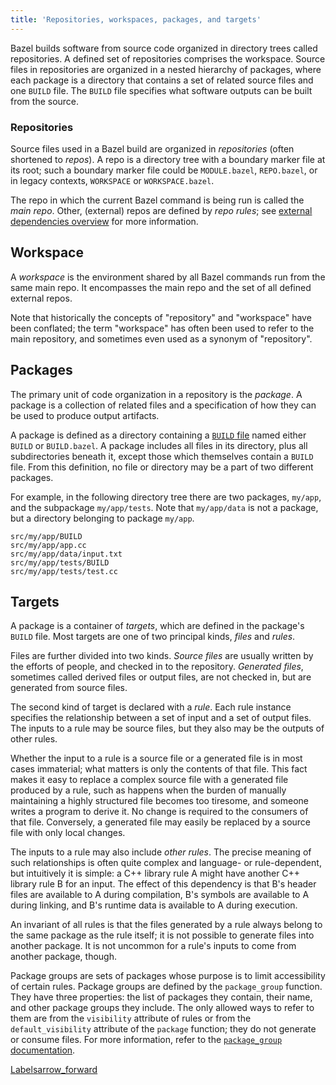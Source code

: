 ```yaml
---
title: 'Repositories, workspaces, packages, and targets'
---
```




Bazel builds software from source code organized in directory trees called
repositories. A defined set of repositories comprises the workspace. Source
files in repositories are organized in a nested hierarchy of packages, where
each package is a directory that contains a set of related source files and one
`BUILD` file. The `BUILD` file specifies what software outputs can be built from
the source.

### Repositories

Source files used in a Bazel build are organized in _repositories_ (often
shortened to _repos_). A repo is a directory tree with a boundary marker file at
its root; such a boundary marker file could be `MODULE.bazel`, `REPO.bazel`, or
in legacy contexts, `WORKSPACE` or `WORKSPACE.bazel`.

The repo in which the current Bazel command is being run is called the _main
repo_. Other, (external) repos are defined by _repo rules_; see [external
dependencies overview](/external/overview) for more information.

## Workspace

A _workspace_ is the environment shared by all Bazel commands run from the same
main repo. It encompasses the main repo and the set of all defined external
repos.

Note that historically the concepts of "repository" and "workspace" have been
conflated; the term "workspace" has often been used to refer to the main
repository, and sometimes even used as a synonym of "repository".

## Packages

The primary unit of code organization in a repository is the _package_. A
package is a collection of related files and a specification of how they can be
used to produce output artifacts.

A package is defined as a directory containing a
[`BUILD` file](/concepts/build-files) named either `BUILD` or `BUILD.bazel`. A
package includes all files in its directory, plus all subdirectories beneath it,
except those which themselves contain a `BUILD` file. From this definition, no
file or directory may be a part of two different packages.

For example, in the following directory tree there are two packages, `my/app`,
and the subpackage `my/app/tests`. Note that `my/app/data` is not a package, but
a directory belonging to package `my/app`.

```
src/my/app/BUILD
src/my/app/app.cc
src/my/app/data/input.txt
src/my/app/tests/BUILD
src/my/app/tests/test.cc
```

## Targets

A package is a container of _targets_, which are defined in the package's
`BUILD` file. Most targets are one of two principal kinds, _files_ and _rules_.

Files are further divided into two kinds. _Source files_ are usually written by
the efforts of people, and checked in to the repository. _Generated files_,
sometimes called derived files or output files, are not checked in, but are
generated from source files.

The second kind of target is declared with a _rule_. Each rule instance
specifies the relationship between a set of input and a set of output files. The
inputs to a rule may be source files, but they also may be the outputs of other
rules.

Whether the input to a rule is a source file or a generated file is in most
cases immaterial; what matters is only the contents of that file. This fact
makes it easy to replace a complex source file with a generated file produced by
a rule, such as happens when the burden of manually maintaining a highly
structured file becomes too tiresome, and someone writes a program to derive it.
No change is required to the consumers of that file. Conversely, a generated
file may easily be replaced by a source file with only local changes.

The inputs to a rule may also include _other rules_. The precise meaning of such
relationships is often quite complex and language- or rule-dependent, but
intuitively it is simple: a C++ library rule A might have another C++ library
rule B for an input. The effect of this dependency is that B's header files are
available to A during compilation, B's symbols are available to A during
linking, and B's runtime data is available to A during execution.

An invariant of all rules is that the files generated by a rule always belong to
the same package as the rule itself; it is not possible to generate files into
another package. It is not uncommon for a rule's inputs to come from another
package, though.

Package groups are sets of packages whose purpose is to limit accessibility of
certain rules. Package groups are defined by the `package_group` function. They
have three properties: the list of packages they contain, their name, and other
package groups they include. The only allowed ways to refer to them are from the
`visibility` attribute of rules or from the `default_visibility` attribute of
the `package` function; they do not generate or consume files. For more
information, refer to the [`package_group`
documentation](/reference/be/functions#package_group).

<a class="button button-with-icon button-primary" href="/concepts/labels">
  Labels<span class="material-icons icon-after" aria-hidden="true">arrow_forward</span>
</a>
